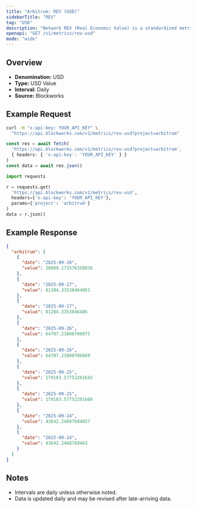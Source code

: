```yaml
---
title: "Arbitrum: REV (USD)"
sidebarTitle: "REV"
tag: "USD"
description: "Network REV (Real Economic Value) is a standardized metric that tracks blockchain value accrual generated by user activity. REV consists of both in-protocol transaction fees and out-of-protocol tips that users pay for transaction execution, so it measures the monetary demand to transact onchain."
openapi: "GET /v1/metrics/rev-usd"
mode: "wide"
---
```


## Overview

- **Denomination:** USD
- **Type:** USD Value
- **Interval:** Daily
- **Source:** Blockworks

## Example Request

<CodeGroup>

```bash cURL
curl -H "x-api-key: YOUR_API_KEY" \
  "https://api.blockworks.com/v1/metrics/rev-usd?project=arbitrum"
```

```typescript TypeScript
const res = await fetch(
  'https://api.blockworks.com/v1/metrics/rev-usd?project=arbitrum',
  { headers: { 'x-api-key': 'YOUR_API_KEY' } }
)
const data = await res.json()
```

```python Python
import requests

r = requests.get(
  'https://api.blockworks.com/v1/metrics/rev-usd',
  headers={'x-api-key': 'YOUR_API_KEY'},
  params={'project': 'arbitrum'}
)
data = r.json()
```

</CodeGroup>

## Example Response

```json
{
  "arbitrum": [
    {
      "date": "2025-09-28",
      "value": 30809.172576358036
    },
    {
      "date": "2025-09-27",
      "value": 81204.33538464861
    },
    {
      "date": "2025-09-27",
      "value": 81204.3353846486
    },
    {
      "date": "2025-09-26",
      "value": 64707.23800706875
    },
    {
      "date": "2025-09-26",
      "value": 64707.23800706869
    },
    {
      "date": "2025-09-25",
      "value": 179183.57752201642
    },
    {
      "date": "2025-09-25",
      "value": 179183.57752201668
    },
    {
      "date": "2025-09-24",
      "value": 43642.24687694657
    },
    {
      "date": "2025-09-24",
      "value": 43642.2468769463
    }
  ]
}
```

## Notes
- Intervals are daily unless otherwise noted.
- Data is updated daily and may be revised after late-arriving data.